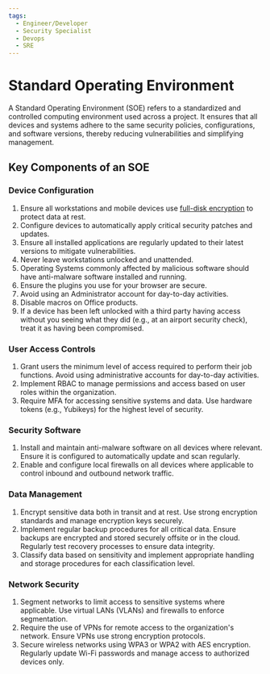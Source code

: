 ```yaml
---
tags:
  - Engineer/Developer
  - Security Specialist
  - Devops
  - SRE
---
```



<TagProvider>
<TagFilter />

# Standard Operating Environment

<TagList tags={frontmatter.tags} />
<AttributionList contributors={frontmatter.contributors} />

A Standard Operating Environment (SOE) refers to a standardized and controlled computing environment used across a project. It ensures that all devices and systems adhere to the same security policies, configurations, and software versions, thereby reducing vulnerabilities and simplifying management.

## Key Components of an SOE

### Device Configuration

1. Ensure all workstations and mobile devices use [full-disk encryption](/encryption/full-disk-encryption) to protect data at rest.
2. Configure devices to automatically apply critical security patches and updates.
3. Ensure all installed applications are regularly updated to their latest versions to mitigate vulnerabilities.
4. Never leave workstations unlocked and unattended.
5. Operating Systems commonly affected by malicious software should have anti-malware software installed and running.
6. Ensure the plugins you use for your browser are secure.
7. Avoid using an Administrator account for day-to-day activities.
8. Disable macros on Office products.
9. If a device has been left unlocked with a third party having access without you seeing what they did (e.g., at an airport security check), treat it as having been compromised.

### User Access Controls

1. Grant users the minimum level of access required to perform their job functions. Avoid using administrative accounts for day-to-day activities.
2. Implement RBAC to manage permissions and access based on user roles within the organization.
3. Require MFA for accessing sensitive systems and data. Use hardware tokens (e.g., Yubikeys) for the highest level of security.

### Security Software

1. Install and maintain anti-malware software on all devices where relevant. Ensure it is configured to automatically update and scan regularly.
2. Enable and configure local firewalls on all devices where applicable to control inbound and outbound network traffic.

### Data Management

1. Encrypt sensitive data both in transit and at rest. Use strong encryption standards and manage encryption keys securely.
2. Implement regular backup procedures for all critical data. Ensure backups are encrypted and stored securely offsite or in the cloud. Regularly test recovery processes to ensure data integrity.
3. Classify data based on sensitivity and implement appropriate handling and storage procedures for each classification level.

### Network Security

1. Segment networks to limit access to sensitive systems where applicable. Use virtual LANs (VLANs) and firewalls to enforce segmentation.
2. Require the use of VPNs for remote access to the organization's network. Ensure VPNs use strong encryption protocols.
3. Secure wireless networks using WPA3 or WPA2 with AES encryption. Regularly update Wi-Fi passwords and manage access to authorized devices only.

</TagProvider>

